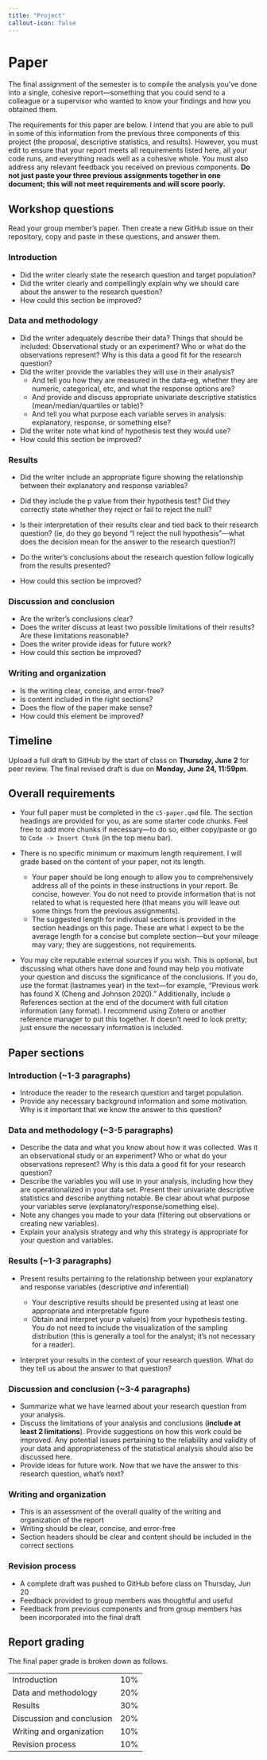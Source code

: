 ```yaml
---
title: "Project"
callout-icon: false
---
```


# Paper {#paper}

The final assignment of the semester is to compile the analysis you've done into a single, cohesive report---something that you could send to a colleague or a supervisor who wanted to know your findings and how you obtained them.

The requirements for this paper are below. I intend that you are able to pull in some of this information from the previous three components of this project (the proposal, descriptive statistics, and results). However, you must edit to ensure that your report meets all requirements listed here, all your code runs, and everything reads well as a cohesive whole. You must also address any relevant feedback you received on previous components. **Do not just paste your three previous assignments together in one document; this will not meet requirements and will score poorly.**

## Workshop questions

Read your group member's paper. Then create a new GitHub issue on their repository, copy and paste in these questions, and answer them.

### Introduction

-   Did the writer clearly state the research question and target population?
-   Did the writer clearly and compellingly explain why we should care about the answer to the research question?
-   How could this section be improved?

### Data and methodology

-   Did the writer adequately describe their data? Things that should be included: Observational study or an experiment? Who or what do the observations represent? Why is this data a good fit for the research question?
-   Did the writer provide the variables they will use in their analysis?
    -   And tell you how they are measured in the data--eg, whether they are numeric, categorical, etc, and what the response options are?
    -   And provide and discuss appropriate univariate descriptive statistics (mean/median/quartiles or table)?
    -   And tell you what purpose each variable serves in analysis: explanatory, response, or something else?
-   Did the writer note what kind of hypothesis test they would use?
-   How could this section be improved?

### Results

-   Did the writer include an appropriate figure showing the relationship between their explanatory and response variables?

-   Did they include the p value from their hypothesis test? Did they correctly state whether they reject or fail to reject the null?

-   Is their interpretation of their results clear and tied back to their research question? (ie, do they go beyond "I reject the null hypothesis"---what does the decision mean for the answer to the research question?)

-   Do the writer's conclusions about the research question follow logically from the results presented?

-   How could this section be improved?

### Discussion and conclusion

-   Are the writer's conclusions clear?
-   Does the writer discuss at least two possible limitations of their results? Are these limitations reasonable?
-   Does the writer provide ideas for future work?
-   How could this section be improved?

### Writing and organization

-   Is the writing clear, concise, and error-free?
-   Is content included in the right sections?
-   Does the flow of the paper make sense?
-   How could this element be improved?

## Timeline

Upload a full draft to GitHub by the start of class on **Thursday, June 2** for peer review. The final revised draft is due on **Monday, June 24, 11:59pm**.

## Overall requirements

-   Your full paper must be completed in the `c5-paper.qmd` file. The section headings are provided for you, as are some starter code chunks. Feel free to add more chunks if necessary---to do so, either copy/paste or go to `Code -> Insert Chunk` (in the top menu bar).

-   There is no specific minimum or maximum length requirement. I will grade based on the content of your paper, not its length.

    -   Your paper should be long enough to allow you to comprehensively address all of the points in these instructions in your report. Be concise, however. You do not need to provide information that is not related to what is requested here (that means you will leave out some things from the previous assignments).
    -   The suggested length for individual sections is provided in the section headings on this page. These are what I expect to be the average length for a concise but complete section---but your mileage may vary; they are suggestions, not requirements.

-   You may cite reputable external sources if you wish. This is optional, but discussing what others have done and found may help you motivate your question and discuss the significance of the conclusions. If you do, use the format (lastnames year) in the text---for example, "Previous work has found X (Cheng and Johnson 2020)." Additionally, include a References section at the end of the document with full citation information (any format). I recommend using Zotero or another reference manager to put this together. It doesn't need to look pretty; just ensure the necessary information is included.

## Paper sections

### Introduction (\~1-3 paragraphs)

-   Introduce the reader to the research question and target population.
-   Provide any necessary background information and some motivation. Why is it important that we know the answer to this question?

### Data and methodology (\~3-5 paragraphs)

-   Describe the data and what you know about how it was collected. Was it an observational study or an experiment? Who or what do your observations represent? Why is this data a good fit for your research question?
-   Describe the variables you will use in your analysis, including how they are operationalized in your data set. Present their univariate descriptive statistics and describe anything notable. Be clear about what purpose your variables serve (explanatory/response/something else).
-   Note any changes you made to your data (filtering out observations or creating new variables).
-   Explain your analysis strategy and why this strategy is appropriate for your question and variables.

### Results (\~1-3 paragraphs)

-   Present results pertaining to the relationship between your explanatory and response variables (descriptive *and* inferential)

    -   Your descriptive results should be presented using at least one appropriate and interpretable figure
    -   Obtain and interpret your p value(s) from your hypothesis testing. You do not need to include the visualization of the sampling distribution (this is generally a tool for the analyst; it's not necessary for a reader).

-   Interpret your results in the context of your research question. What do they tell us about the answer to that question?

### Discussion and conclusion (\~3-4 paragraphs)

-   Summarize what we have learned about your research question from your analysis.
-   Discuss the limitations of your analysis and conclusions (**include at least 2 limitations**). Provide suggestions on how this work could be improved. Any potential issues pertaining to the reliability and validity of your data and appropriateness of the statistical analysis should also be discussed here.
-   Provide ideas for future work. Now that we have the answer to this research question, what's next?

### Writing and organization

-   This is an assessment of the overall quality of the writing and organization of the report
-   Writing should be clear, concise, and error-free
-   Section headers should be clear and content should be included in the correct sections

### Revision process

-   A complete draft was pushed to GitHub before class on Thursday, Jun 20
-   Feedback provided to group members was thoughtful and useful
-   Feedback from previous components and from group members has been incorporated into the final draft

## Report grading

The final paper grade is broken down as follows.

|                           |     |
|---------------------------|-----|
| Introduction              | 10% |
| Data and methodology      | 20% |
| Results                   | 30% |
| Discussion and conclusion | 20% |
| Writing and organization  | 10% |
| Revision process          | 10% |
